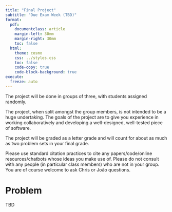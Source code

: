 ```yaml
---
title: "Final Project"
subtitle: "Due Exam Week (TBD)"
format:
  pdf:
    documentclass: article
    margin-left: 30mm
    margin-right: 30mm
    toc: false
  html:
    theme: cosmo
    css: ../styles.css
    toc: false
    code-copy: true
    code-block-background: true
execute:
  freeze: auto
---
```


The project will be done in groups of three, with students assigned randomly.

The project, when split amongst the group
members, is not intended to be a huge undertaking. The goals of the
project are to give you experience in working collaboratively and
developing a well-designed, well-tested piece of software.

The project will be graded as a letter grade and will count for about as
much as two problem sets in your final grade.

Please use standard citation practices to cite any papers/code/online resources/chatbots whose ideas you make use of. Please do not consult with any people (in particular class members) who are not in your group. You are of course welcome to ask Chris or João questions.

# Problem

TBD
